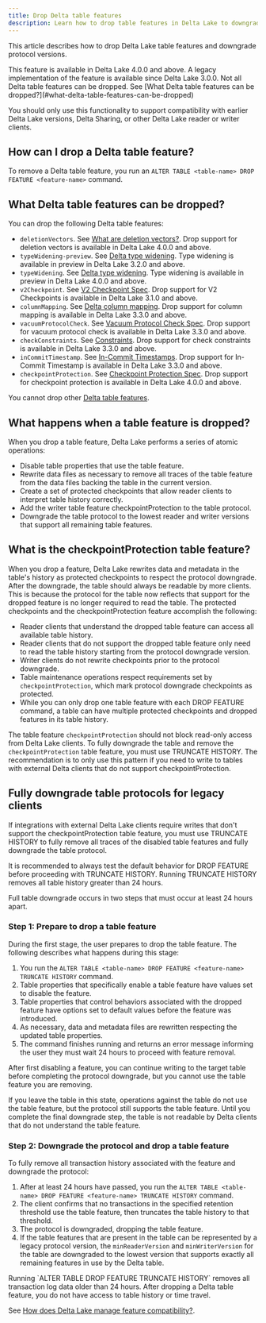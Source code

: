 ```yaml
---
title: Drop Delta table features
description: Learn how to drop table features in Delta Lake to downgrade reader and writer protocol requirements and resolve compatibility issues.
---
```



This article describes how to drop Delta Lake table features and downgrade protocol versions.

<Aside type="note">
  This feature is available in Delta Lake 4.0.0 and above. A legacy
  implementation of the feature is available since Delta Lake 3.0.0. Not all
  Delta table features can be dropped. See [What Delta table features can be
  dropped?](#what-delta-table-features-can-be-dropped)
</Aside>

You should only use this functionality to support compatibility with earlier Delta Lake versions, Delta Sharing, or other Delta Lake reader or writer clients.

## How can I drop a Delta table feature?

To remove a Delta table feature, you run an `ALTER TABLE <table-name> DROP FEATURE <feature-name>` command.

## What Delta table features can be dropped?

You can drop the following Delta table features:

- `deletionVectors`. See [What are deletion vectors?](/delta-deletion-vectors/). Drop support for deletion vectors is available in Delta Lake 4.0.0 and above.
- `typeWidening-preview`. See [Delta type widening](/delta-type-widening/). Type widening is available in preview in Delta Lake 3.2.0 and above.
- `typeWidening`. See [Delta type widening](/delta-type-widening/). Type widening is available in preview in Delta Lake 4.0.0 and above.
- `v2Checkpoint`. See [V2 Checkpoint Spec](https://github.com/delta-io/delta/blob/master/PROTOCOL.md#v2-spec). Drop support for V2 Checkpoints is available in Delta Lake 3.1.0 and above.
- `columnMapping`. See [Delta column mapping](/delta-column-mapping/). Drop support for column mapping is available in Delta Lake 3.3.0 and above.
- `vacuumProtocolCheck`. See [Vacuum Protocol Check Spec](https://github.com/delta-io/delta/blob/master/PROTOCOL.md#vacuum-protocol-check). Drop support for vacuum protocol check is available in Delta Lake 3.3.0 and above.
- `checkConstraints`. See [Constraints](/delta-constraints/). Drop support for check constraints is available in Delta Lake 3.3.0 and above.
- `inCommitTimestamp`. See [In-Commit Timestamps](https://github.com/delta-io/delta/blob/master/PROTOCOL.md#in-commit-timestamps). Drop support for In-Commit Timestamp is available in Delta Lake 3.3.0 and above.
- `checkpointProtection`. See [Checkpoint Protection Spec](https://github.com/delta-io/delta/blob/master/protocol_rfcs/checkpoint-protection.md). Drop support for checkpoint protection is available in Delta Lake 4.0.0 and above.

You cannot drop other [Delta table features](https://github.com/delta-io/delta/blob/master/PROTOCOL.md#valid-feature-names-in-table-features).

## What happens when a table feature is dropped?

When you drop a table feature, Delta Lake performs a series of atomic operations:

- Disable table properties that use the table feature.
- Rewrite data files as necessary to remove all traces of the table feature from the data files backing the table in the current version.
- Create a set of protected checkpoints that allow reader clients to interpret table history correctly.
- Add the writer table feature checkpointProtection to the table protocol.
- Downgrade the table protocol to the lowest reader and writer versions that support all remaining table features.

## What is the checkpointProtection table feature?

When you drop a feature, Delta Lake rewrites data and metadata in the table's history as protected checkpoints to respect the protocol downgrade. After the downgrade, the table should always be readable by more clients. This is because the protocol for the table now reflects that support for the dropped feature is no longer required to read the table. The protected checkpoints and the checkpointProtection feature accomplish the following:

- Reader clients that understand the dropped table feature can access all available table history.
- Reader clients that do not support the dropped table feature only need to read the table history starting from the protocol downgrade version.
- Writer clients do not rewrite checkpoints prior to the protocol downgrade.
- Table maintenance operations respect requirements set by `checkpointProtection`, which mark protocol downgrade checkpoints as protected.
- While you can only drop one table feature with each DROP FEATURE command, a table can have multiple protected checkpoints and dropped features in its table history.

The table feature `checkpointProtection` should not block read-only access from Delta Lake clients. To fully downgrade the table and remove the `checkpointProtection` table feature, you must use TRUNCATE HISTORY. The recommendation is to only use this pattern if you need to write to tables with external Delta clients that do not support checkpointProtection.

## Fully downgrade table protocols for legacy clients

If integrations with external Delta Lake clients require writes that don't support the checkpointProtection table feature, you must use TRUNCATE HISTORY to fully remove all traces of the disabled table features and fully downgrade the table protocol.

It is recommended to always test the default behavior for DROP FEATURE before proceeding with TRUNCATE HISTORY. Running TRUNCATE HISTORY removes all table history greater than 24 hours.

Full table downgrade occurs in two steps that must occur at least 24 hours apart.

### Step 1: Prepare to drop a table feature

During the first stage, the user prepares to drop the table feature. The following describes what happens during this stage:

1. You run the `ALTER TABLE <table-name> DROP FEATURE <feature-name> TRUNCATE HISTORY` command.
2. Table properties that specifically enable a table feature have values set to disable the feature.
3. Table properties that control behaviors associated with the dropped feature have options set to default values before the feature was introduced.
4. As necessary, data and metadata files are rewritten respecting the updated table properties.
5. The command finishes running and returns an error message informing the user they must wait 24 hours to proceed with feature removal.

After first disabling a feature, you can continue writing to the target table before completing the protocol downgrade, but you cannot use the table feature you are removing.

<Aside type="note">
  If you leave the table in this state, operations against the table do not use
  the table feature, but the protocol still supports the table feature. Until
  you complete the final downgrade step, the table is not readable by Delta
  clients that do not understand the table feature.
</Aside>

### Step 2: Downgrade the protocol and drop a table feature

To fully remove all transaction history associated with the feature and downgrade the protocol:

1. After at least 24 hours have passed, you run the `ALTER TABLE <table-name> DROP FEATURE <feature-name> TRUNCATE HISTORY` command.
2. The client confirms that no transactions in the specified retention threshold use the table feature, then truncates the table history to that threshold.
3. The protocol is downgraded, dropping the table feature.
4. If the table features that are present in the table can be represented by a legacy protocol version, the `minReaderVersion` and `minWriterVersion` for the table are downgraded to the lowest version that supports exactly all remaining features in use by the Delta table.

<Aside type="caution" title="Important">
  Running `ALTER TABLE <table-name> DROP FEATURE <feature-name> TRUNCATE HISTORY` removes all transaction log data older than 24 hours. After dropping a Delta table feature, you do not have access to table history or time travel.
</Aside>

See [How does Delta Lake manage feature compatibility?](/versioning/).
